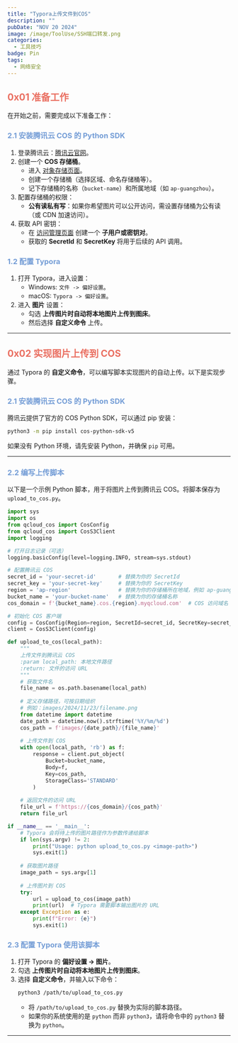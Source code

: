 ```yaml
---
title: "Typora上传文件到COS"
description: ""
pubDate: "NOV 20 2024"
image: /image/ToolUse/SSH端口转发.png
categories:
  - 工具技巧
badge: Pin
tags: 
  - 网络安全
---
```

## <font color = "#EA7062">0x01 准备工作</font>

在开始之前，需要完成以下准备工作：

### <font color = "#749DD6">2.1 安装腾讯云 COS 的 Python SDK</font>
1. 登录腾讯云：[腾讯云官网](https://cloud.tencent.com)。
2. 创建一个 **COS 存储桶**。
   - 进入 [对象存储页面](https://console.cloud.tencent.com/cos5)。
   - 创建一个存储桶（选择区域、命名存储桶等）。
   - 记下存储桶的名称（`bucket-name`）和所属地域（如 `ap-guangzhou`）。
3. 配置存储桶的权限：
   - **公有读私有写**：如果你希望图片可以公开访问，需设置存储桶为公有读（或 CDN 加速访问）。
4. 获取 API 密钥：
   - 在 [访问管理页面](https://console.cloud.tencent.com/cam/capi) 创建一个 **子用户或密钥对**。
   - 获取的 **SecretId** 和 **SecretKey** 将用于后续的 API 调用。


### <font color = "#749DD6">1.2 配置 Typora</font>
1. 打开 Typora，进入设置：
   - Windows: `文件 -> 偏好设置`。
   - macOS: `Typora -> 偏好设置`。
2. 进入 **图片** 设置：
   - 勾选 **上传图片时自动将本地图片上传到图床**。
   - 然后选择 **自定义命令** 上传。

---

## <font color = "#EA7062">0x02 实现图片上传到 COS</font>
通过 Typora 的 **自定义命令**，可以编写脚本实现图片的自动上传。以下是实现步骤。

### <font color = "#749DD6">2.1 安装腾讯云 COS 的 Python SDK</font>
腾讯云提供了官方的 COS Python SDK，可以通过 pip 安装：

```bash
python3 -m pip install cos-python-sdk-v5
```

如果没有 Python 环境，请先安装 Python，并确保 `pip` 可用。

---

### <font color = "#749DD6">2.2 编写上传脚本</font>
以下是一个示例 Python 脚本，用于将图片上传到腾讯云 COS。将脚本保存为 `upload_to_cos.py`。

```python
import sys
import os
from qcloud_cos import CosConfig
from qcloud_cos import CosS3Client
import logging

# 打开日志记录（可选）
logging.basicConfig(level=logging.INFO, stream=sys.stdout)

# 配置腾讯云 COS
secret_id = 'your-secret-id'       # 替换为你的 SecretId
secret_key = 'your-secret-key'     # 替换为你的 SecretKey
region = 'ap-region'               # 替换为你的存储桶所在地域，例如 ap-guangzhou
bucket_name = 'your-bucket-name'   # 替换为你的存储桶名称
cos_domain = f'{bucket_name}.cos.{region}.myqcloud.com'  # COS 访问域名

# 初始化 COS 客户端
config = CosConfig(Region=region, SecretId=secret_id, SecretKey=secret_key)
client = CosS3Client(config)

def upload_to_cos(local_path):
    """
    上传文件到腾讯云 COS
    :param local_path: 本地文件路径
    :return: 文件的访问 URL
    """
    # 获取文件名
    file_name = os.path.basename(local_path)
    
    # 定义存储路径，可按日期组织
    # 例如：images/2024/11/23/filename.png
    from datetime import datetime
    date_path = datetime.now().strftime('%Y/%m/%d')
    cos_path = f'images/{date_path}/{file_name}'
    
    # 上传文件到 COS
    with open(local_path, 'rb') as f:
        response = client.put_object(
            Bucket=bucket_name,
            Body=f,
            Key=cos_path,
            StorageClass='STANDARD'
        )
    
    # 返回文件的访问 URL
    file_url = f'https://{cos_domain}/{cos_path}'
    return file_url

if __name__ == '__main__':
    # Typora 会将待上传的图片路径作为参数传递给脚本
    if len(sys.argv) != 2:
        print("Usage: python upload_to_cos.py <image-path>")
        sys.exit(1)
    
    # 获取图片路径
    image_path = sys.argv[1]
    
    # 上传图片到 COS
    try:
        url = upload_to_cos(image_path)
        print(url)  # Typora 需要脚本输出图片的 URL
    except Exception as e:
        print(f"Error: {e}")
        sys.exit(1)
```

### <font color = "#749DD6">2.3 配置 Typora 使用该脚本</font>
1. 打开 Typora 的 **偏好设置 -> 图片**。
2. 勾选 **上传图片时自动将本地图片上传到图床**。
3. 选择 **自定义命令**，并输入以下命令：
   ```bash
   python3 /path/to/upload_to_cos.py
   ```
   - 将 `/path/to/upload_to_cos.py` 替换为实际的脚本路径。
   - 如果你的系统使用的是 `python` 而非 `python3`，请将命令中的 `python3` 替换为 `python`。

---